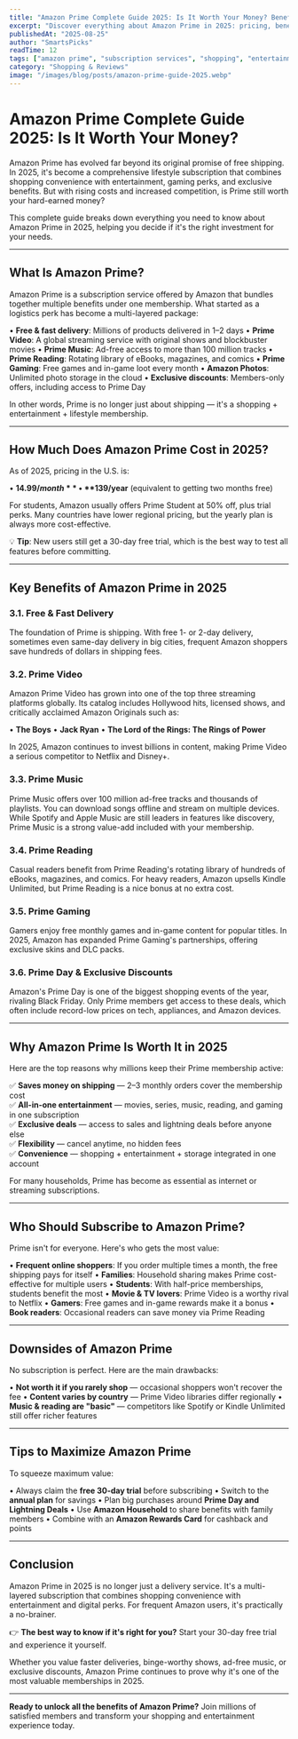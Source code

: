 ```yaml
---
title: "Amazon Prime Complete Guide 2025: Is It Worth Your Money? Benefits, Cost & Expert Review"
excerpt: "Discover everything about Amazon Prime in 2025: pricing, benefits, exclusive features, and whether the subscription is worth it for your lifestyle and shopping habits."
publishedAt: "2025-08-25"
author: "SmartsPicks"
readTime: 12
tags: ["amazon prime", "subscription services", "shopping", "entertainment", "prime video", "2025"]
category: "Shopping & Reviews"
image: "/images/blog/posts/amazon-prime-guide-2025.webp"
---
```


# Amazon Prime Complete Guide 2025: Is It Worth Your Money?

Amazon Prime has evolved far beyond its original promise of free shipping. In 2025, it's become a comprehensive lifestyle subscription that combines shopping convenience with entertainment, gaming perks, and exclusive benefits. But with rising costs and increased competition, is Prime still worth your hard-earned money?

This complete guide breaks down everything you need to know about Amazon Prime in 2025, helping you decide if it's the right investment for your needs.

<AffiliateProduct 
  id="amazon-prime"
  banner={true}
  variant="dark"
  bannerTitle="Start Your Amazon Prime Free Trial Today!"
  bannerDescription="Try all Prime benefits FREE for 30 days - No commitment, cancel anytime"
  amazonUrl="https://amzn.to/3UKdLF2"
  buttonText="Start FREE Trial Now →"
/>

---

## What Is Amazon Prime?

Amazon Prime is a subscription service offered by Amazon that bundles together multiple benefits under one membership. What started as a logistics perk has become a multi-layered package:

• **Free & fast delivery**: Millions of products delivered in 1–2 days
• **Prime Video**: A global streaming service with original shows and blockbuster movies
• **Prime Music**: Ad-free access to more than 100 million tracks
• **Prime Reading**: Rotating library of eBooks, magazines, and comics
• **Prime Gaming**: Free games and in-game loot every month
• **Amazon Photos**: Unlimited photo storage in the cloud
• **Exclusive discounts**: Members-only offers, including access to Prime Day

In other words, Prime is no longer just about shipping — it's a shopping + entertainment + lifestyle membership.

---

## How Much Does Amazon Prime Cost in 2025?

As of 2025, pricing in the U.S. is:

• **$14.99/month**
• **$139/year** (equivalent to getting two months free)

For students, Amazon usually offers Prime Student at 50% off, plus trial perks. Many countries have lower regional pricing, but the yearly plan is always more cost-effective.

💡 **Tip**: New users still get a 30-day free trial, which is the best way to test all features before committing.

---

## Key Benefits of Amazon Prime in 2025

### 3.1. Free & Fast Delivery

The foundation of Prime is shipping. With free 1- or 2-day delivery, sometimes even same-day delivery in big cities, frequent Amazon shoppers save hundreds of dollars in shipping fees.

### 3.2. Prime Video

Amazon Prime Video has grown into one of the top three streaming platforms globally. Its catalog includes Hollywood hits, licensed shows, and critically acclaimed Amazon Originals such as:

• **The Boys**
• **Jack Ryan**
• **The Lord of the Rings: The Rings of Power**

In 2025, Amazon continues to invest billions in content, making Prime Video a serious competitor to Netflix and Disney+.

### 3.3. Prime Music

Prime Music offers over 100 million ad-free tracks and thousands of playlists. You can download songs offline and stream on multiple devices. While Spotify and Apple Music are still leaders in features like discovery, Prime Music is a strong value-add included with your membership.

### 3.4. Prime Reading

Casual readers benefit from Prime Reading's rotating library of hundreds of eBooks, magazines, and comics. For heavy readers, Amazon upsells Kindle Unlimited, but Prime Reading is a nice bonus at no extra cost.

### 3.5. Prime Gaming

Gamers enjoy free monthly games and in-game content for popular titles. In 2025, Amazon has expanded Prime Gaming's partnerships, offering exclusive skins and DLC packs.

### 3.6. Prime Day & Exclusive Discounts

Amazon's Prime Day is one of the biggest shopping events of the year, rivaling Black Friday. Only Prime members get access to these deals, which often include record-low prices on tech, appliances, and Amazon devices.

---

## Why Amazon Prime Is Worth It in 2025

Here are the top reasons why millions keep their Prime membership active:

✅ **Saves money on shipping** — 2–3 monthly orders cover the membership cost  
✅ **All-in-one entertainment** — movies, series, music, reading, and gaming in one subscription  
✅ **Exclusive deals** — access to sales and lightning deals before anyone else  
✅ **Flexibility** — cancel anytime, no hidden fees  
✅ **Convenience** — shopping + entertainment + storage integrated in one account  

For many households, Prime has become as essential as internet or streaming subscriptions.

<AffiliateProduct 
  id="amazon-prime-2"
  banner={true}
  variant="dark"
  bannerTitle="⚡ Join Over 200 Million Prime Members Worldwide"
  bannerDescription="Experience the convenience of Prime benefits with your 30-day FREE trial. ✓ Free shipping ✓ Prime Video ✓ Prime Music ✓ Exclusive deals"
  amazonUrl="https://amzn.to/3UKdLF2"
  buttonText="Start FREE Trial Now →"
/>

---

## Who Should Subscribe to Amazon Prime?

Prime isn't for everyone. Here's who gets the most value:

• **Frequent online shoppers**: If you order multiple times a month, the free shipping pays for itself
• **Families**: Household sharing makes Prime cost-effective for multiple users
• **Students**: With half-price memberships, students benefit the most
• **Movie & TV lovers**: Prime Video is a worthy rival to Netflix
• **Gamers**: Free games and in-game rewards make it a bonus
• **Book readers**: Occasional readers can save money via Prime Reading

---

## Downsides of Amazon Prime

No subscription is perfect. Here are the main drawbacks:

• **Not worth it if you rarely shop** — occasional shoppers won't recover the fee
• **Content varies by country** — Prime Video libraries differ regionally
• **Music & reading are "basic"** — competitors like Spotify or Kindle Unlimited still offer richer features

---

## Tips to Maximize Amazon Prime

To squeeze maximum value:

• Always claim the **free 30-day trial** before subscribing
• Switch to the **annual plan** for savings
• Plan big purchases around **Prime Day and Lightning Deals**
• Use **Amazon Household** to share benefits with family members
• Combine with an **Amazon Rewards Card** for cashback and points

---

## Conclusion

Amazon Prime in 2025 is no longer just a delivery service. It's a multi-layered subscription that combines shopping convenience with entertainment and digital perks. For frequent Amazon users, it's practically a no-brainer.

👉 **The best way to know if it's right for you?** Start your 30-day free trial and experience it yourself.

Whether you value faster deliveries, binge-worthy shows, ad-free music, or exclusive discounts, Amazon Prime continues to prove why it's one of the most valuable memberships in 2025.

---

<AffiliateProduct
    id="amazon-prime-2"
    banner={true}
    variant="dark"
    bannerTitle="⚡ Join Over 200 Million Prime Members Worldwide"
    bannerDescription="Experience the convenience of Prime benefits with your 30-day FREE trial. ✓ Free shipping ✓ Prime Video ✓ Prime Music ✓ Exclusive deals"
    amazonUrl="https://amzn.to/3UKdLF2"
    buttonText="Start FREE Trial Now →"
/>

**Ready to unlock all the benefits of Amazon Prime?** Join millions of satisfied members and transform your shopping and entertainment experience today.